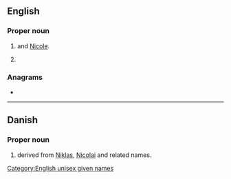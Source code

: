 ==English==

===Proper noun===
{{en-proper noun}}

# {{given name|female|diminutive=Nicola}} and [[Nicole]].
# {{given name|male|diminutive=Nicholas}}

===Anagrams===
* {{anagrams|en|kinic}}

[[Category:English unisex given names]]

----

==Danish==

===Proper noun===
{{head|da|proper noun}}

# {{given name|male|lang=da}} derived from [[Niklas]], [[Nicolai]] and related names.